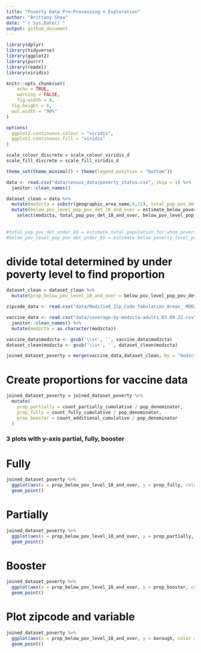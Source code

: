 ```yaml
---
title: "Poverty Data Pre-Processing + Exploration"
author: "Brittany Shea"
date: "`r Sys.Date()`"
output: github_document
---
```


```r
library(dplyr)
library(tidyverse)
library(ggplot2)
library(purrr)
library(readxl)
library(viridis)

knitr::opts_chunk$set(
	echo = TRUE,
	warning = FALSE,
	fig.width = 8, 
  fig.height = 6,
  out.width = "90%"
)

options(
  ggplot2.continuous.colour = "viridis",
  ggplot2.continuous.fill = "viridis"
)

scale_colour_discrete = scale_colour_viridis_d
scale_fill_discrete = scale_fill_viridis_d

theme_set(theme_minimal() + theme(legend.position = "bottom"))
```

```r
data <- read.csv("data/census_data/poverty_status.csv", skip = 1) %>%
  janitor::clean_names()

dataset_clean = data %>% 
  mutate(modzcta = substr(geographic_area_name,6,11), total_pop_pov_det_18_and_over = estimate_total_population_for_whom_poverty_status_is_determined - estimate_total_population_for_whom_poverty_status_is_determined_age_under_18_years) %>% 
  mutate(below_pov_level_pop_pov_det_18_and_over = estimate_below_poverty_level_population_for_whom_poverty_status_is_determined - estimate_below_poverty_level_population_for_whom_poverty_status_is_determined_age_under_18_years) %>% 
    select(modzcta, total_pop_pov_det_18_and_over, below_pov_level_pop_pov_det_18_and_over)
  
         
#total_pop_pov_det_under_65 = estimate_total_population_for_whom_poverty_status_is_determined - estimate_total_population_for_whom_poverty_status_is_determined_age_65_years_and_over, total_pop_pov_det_65_and_over = estimate_total_population_for_whom_poverty_status_is_determined_age_65_years_and_over) %>% 
#below_pov_level_pop_pov_det_under_65 = estimate_below_poverty_level_population_for_whom_poverty_status_is_determined - estimate_below_poverty_level_population_for_whom_poverty_status_is_determined_age_65_years_and_over, below_pov_level_pop_pov_det_65_and_over = estimate_below_poverty_level_population_for_whom_poverty_status_is_determined_age_65_years_and_over) %>% 

```

# divide total determined by under poverty level to find proportion

```r
dataset_clean = dataset_clean %>% 
  mutate(prop_below_pov_level_18_and_over = below_pov_level_pop_pov_det_18_and_over / total_pop_pov_det_18_and_over)

```


```r
zipcode_data <- read.csv("data/Modified_Zip_Code_Tabulation_Areas__MODZCTA_.csv")
```

```r
vaccine_data <- read.csv("data/coverage-by-modzcta-adults_03.09.22.csv") %>%
  janitor::clean_names() %>%
  mutate(modzcta = as.character(modzcta))

vaccine_data$modzcta <- gsub('\\s+', '', vaccine_data$modzcta)
dataset_clean$modzcta <- gsub('\\s+', '', dataset_clean$modzcta)
```

```r
joined_dataset_poverty = merge(vaccine_data,dataset_clean, by = "modzcta", all.x = TRUE)
```

# Create proportions for vaccine data

```r
joined_dataset_poverty = joined_dataset_poverty %>% 
  mutate(
    prop_partially = count_partially_cumulative / pop_denominator,
    prop_fully = count_fully_cumulative / pop_denominator,
    prop_booster = count_additional_cumulative / pop_denominator
  )
```

### 3 plots with y-axis partial, fully, booster

# Fully

```r
joined_dataset_poverty %>% 
  ggplot(aes(x = prop_below_pov_level_18_and_over, y = prop_fully, color = borough)) +
  geom_point()

```

# Partially

```r
joined_dataset_poverty %>% 
  ggplot(aes(x = prop_below_pov_level_18_and_over, y = prop_partially, color = borough)) +
  geom_point()

```

# Booster
```r
joined_dataset_poverty %>% 
  ggplot(aes(x = prop_below_pov_level_18_and_over, y = prop_booster, color = borough)) +
  geom_point()

```

# Plot zipcode and variable 
```r
joined_dataset_poverty %>% 
  ggplot(aes(x = prop_below_pov_level_18_and_over, y = borough, color = borough)) +
  geom_point()

```

